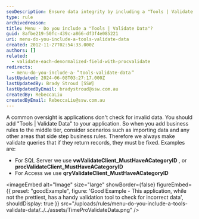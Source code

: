 ```yaml
---
seoDescription: Ensure data integrity by including a "Tools | Validate Data" feature in your application to prevent invalid data from entering the system.
type: rule
archivedreason:
title: Menu - Do you include a "Tools | Validate Data"?
guid: 8afbe219-50fc-439c-a866-df3f4e085221
uri: menu-do-you-include-a-tools-validate-data
created: 2012-11-27T02:54:33.000Z
authors: []
related:
  - validate-each-denormalized-field-with-procvalidate
redirects:
  - menu-do-you-include-a-＂tools-validate-data＂
lastUpdated: 2024-06-08T03:27:17.000Z
lastUpdatedBy: Brady Stroud [SSW]
lastUpdatedByEmail: bradystroud@ssw.com.au
createdBy: RebeccaLiu
createdByEmail: RebeccaLiu@ssw.com.au
---
```


A common oversight is applications don't check for invalid data. You should add "Tools | Validate Data" to your application.
So when you add business rules to the middle tier, consider scenarios such as importing data and any other areas that side step business rules. Therefore we always make validate queries that if they return records, they must be fixed. Examples are:

- For SQL Server we use **vwValidateClient_MustHaveACategoryID** , or **procValidateClient_MustHaveACategoryID**
- For Access we use **qryValidateClient_MustHaveACategoryID**

<imageEmbed
  alt="Image"
  size="large"
  showBorder={false}
  figureEmbed={{
    preset: "goodExample",
    figure: 'Good Example - This application, while not the prettiest, has a handy validation tool to check for incorrect data',
    shouldDisplay: true
  }}
  src="/uploads/rules/menu-do-you-include-a-tools-validate-data/../../assets/TimeProValidateData.png"
/>
